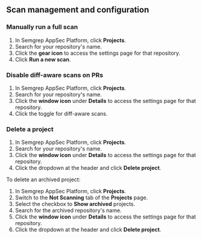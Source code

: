 ## Scan management and configuration

### Manually run a full scan

1. In Semgrep AppSec Platform, click **<i class="fa-solid fa-folder-open"></i> Projects**.
1. Search for your repository's name.
1. Click the **<i class="fa-solid fa-gear"></i> gear icon** to access the settings page for that repository.
1. Click **Run a new scan**.

### Disable diff-aware scans on PRs

1. In Semgrep AppSec Platform, click **<i class="fa-solid fa-folder-open"></i> Projects**.
1. Search for your repository's name.
1. Click the **<i class="far fa-window-restore"></i> window icon** under **Details** to access the settings page for that repository.
1. Click the toggle for diff-aware scans.

### Delete a project

1. In Semgrep AppSec Platform, click **<i class="fa-solid fa-folder-open"></i> Projects**.
1. Search for your repository's name.
1. Click the **<i class="far fa-window-restore"></i> window icon** under **Details** to access the settings page for that repository.
1. Click the dropdown at the header and click **Delete project**.

To delete an archived project:

1. In Semgrep AppSec Platform, click **<i class="fa-solid fa-folder-open"></i> Projects**.
1. Switch to the **Not Scanning** tab of the **Projects** page.
1. Select the checkbox to **Show archived** projects.
1. Search for the archived repository's name.
1. Click the **<i class="far fa-window-restore"></i> window icon** under **Details** to access the settings page for that repository.
1. Click the dropdown at the header and click **Delete project**.
